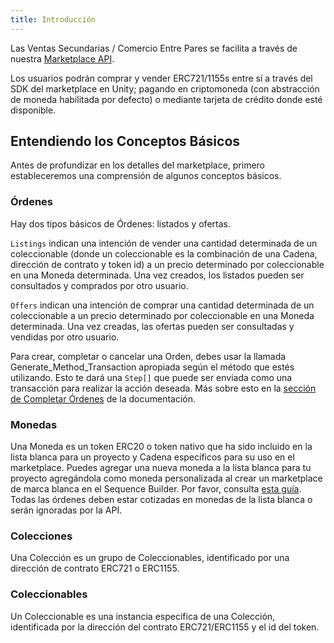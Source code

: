 ```yaml
---
title: Introducción
---
```


Las Ventas Secundarias / Comercio Entre Pares se facilita a través de nuestra [Marketplace API](/api-references/marketplace/overview).

Los usuarios podrán comprar y vender ERC721/1155s entre sí a través del SDK del marketplace en Unity; pagando en criptomoneda (con abstracción de moneda habilitada por defecto) o mediante tarjeta de crédito donde esté disponible.

## Entendiendo los Conceptos Básicos

Antes de profundizar en los detalles del marketplace, primero estableceremos una comprensión de algunos conceptos básicos.

### Órdenes

Hay dos tipos básicos de Órdenes: listados y ofertas.

`Listings` indican una intención de vender una cantidad determinada de un coleccionable (donde un coleccionable es la combinación de una Cadena, dirección de contrato y token id) a un precio determinado por coleccionable en una Moneda determinada. Una vez creados, los listados pueden ser consultados y comprados por otro usuario.

`Offers` indican una intención de comprar una cantidad determinada de un coleccionable a un precio determinado por coleccionable en una Moneda determinada. Una vez creadas, las ofertas pueden ser consultadas y vendidas por otro usuario.

Para crear, completar o cancelar una Orden, debes usar la llamada Generate\_Method\_Transaction apropiada según el método que estés utilizando. Esto te dará una `Step[]` que puede ser enviada como una transacción para realizar la acción deseada. Más sobre esto en la [sección de Completar Órdenes](/sdk/unity/monetization/secondary-sales/how-it-works/filling-orders) de la documentación.

### Monedas

Una Moneda es un token ERC20 o token nativo que ha sido incluido en la lista blanca para un proyecto y Cadena específicos para su uso en el marketplace. Puedes agregar una nueva moneda a la lista blanca para tu proyecto agregándola como moneda personalizada al crear un marketplace de marca blanca en el Sequence Builder. Por favor, consulta [esta guía](http://localhost:5173/solutions/marketplaces/white-label-marketplace/guide#add-a-custom-currency). Todas las órdenes deben estar cotizadas en monedas de la lista blanca o serán ignoradas por la API.

### Colecciones

Una Colección es un grupo de Coleccionables, identificado por una dirección de contrato ERC721 o ERC1155.

### Coleccionables

Un Coleccionable es una instancia específica de una Colección, identificada por la dirección del contrato ERC721/ERC1155 y el id del token.
